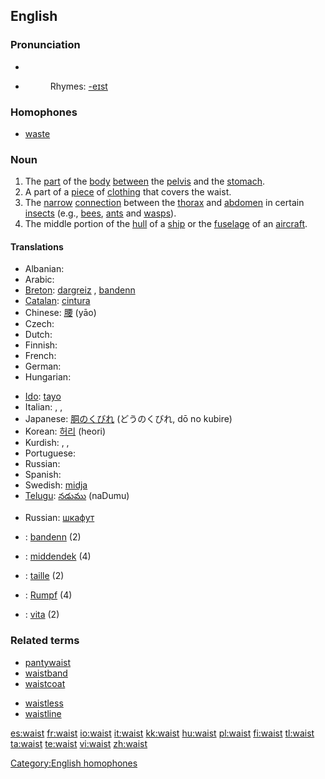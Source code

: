 {{wikipedia|dab=waist (disambiguation)|waist}}
==English==

===Pronunciation===
* {{IPA|/weɪst/}}
* {{audio|en-us-waist.ogg|Audio (US)}}
*: Rhymes: [[Rhymes:English:-eɪst|-eɪst]]

===Homophones===
* [[waste]]

===Noun===
{{wikipedia}}
{{en-noun}}

# The [[part]] of the [[body]] [[between]] the [[pelvis]] and the [[stomach]].
# A part of a [[piece]] of [[clothing]] that covers the waist.
# The [[narrow]] [[connection]] between the [[thorax]] and [[abdomen]] in certain [[insect]]s (e.g., [[bee]]s, [[ant]]s and [[wasp]]s).
# The middle portion of the [[hull]] of a [[ship]] or the [[fuselage]] of an [[aircraft]].

====Translations====
{{trans-top|part of the body between the pelvis and the stomach}}
* Albanian: {{t+|sq|bel|m|xs=Albanian}}
* Arabic: {{Arab|[[خصر]]}} {{unicode|(χaʂr)}}
* [[Breton]]: [[dargreiz]] {{m}}, [[bandenn]] {{f}}
* [[Catalan]]: [[cintura]] {{f}}
* Chinese: [[腰]] (yāo)
* Czech: {{t-|cs|pas|m}}
* Dutch: {{t+|nl|middel|n}}
* Finnish: {{t+|fi|vyötärö}}
* French: {{t+|fr|taille|f}}
* German: {{t+|de|Taille|f}}
* Hungarian: {{t+|hu|derék}}
{{trans-mid}}
* [[Ido]]: [[tayo]]
* Italian: {{t+|it|vita|f}}, {{t+|it|cintura|f}}, {{t+|it|cintola|f}}
* Japanese: [[胴のくびれ]] (どうのくびれ, dō no kubire)
* Korean: [[허리]] (heori)
* Kurdish: {{t+|ku|navteng|f}}, {{t+|ku|newq|f}}, {{t+|ku|که‌مه‌ر|sc=KUchar}}
* Portuguese: {{t+|pt|cintura|f}}
* Russian: {{t-|ru|талия|f|tr=tálija|sc=Cyrl}}
* Spanish: {{t+|es|cintura|f}}
* Swedish: [[midja]]
* [[Telugu]]: [[నడుము]] (naDumu)
{{trans-bottom}}

{{trans-top|a part of a piece of clothing that covers the waist}}
{{trans-mid}}
{{trans-bottom}}

{{trans-top|the narrow connection between the thorax and abdomen in certain insects}}
{{trans-mid}}
{{trans-bottom}}

{{trans-top|the middle portion of the hull of a ship or the fuselage of an aircraft}}
* Russian: [[шкафут]] {{m}}
{{trans-mid}}
{{trans-bottom}}

{{checktrans-top}}
* {{ttbc|Breton}}: [[bandenn]] {{f}} (2)
* {{ttbc|Dutch}}: [[middendek]] {{n}} (4)
* {{ttbc|French}}: [[taille]] {{f}} (2)
* {{ttbc|German}}: [[Rumpf]] {{m}} (4)
* {{ttbc|Italian}}: [[vita#Italian|vita]] {{f}} (2)
{{checktrans-bottom}}

===Related terms===
{{top2}}
* [[pantywaist]]
* [[waistband]]
* [[waistcoat]]
{{mid2}}
* [[waistless]]
* [[waistline]]
{{bottom2}}

[[Category:English homophones]]

[[es:waist]]
[[fr:waist]]
[[io:waist]]
[[it:waist]]
[[kk:waist]]
[[hu:waist]]
[[pl:waist]]
[[fi:waist]]
[[tl:waist]]
[[ta:waist]]
[[te:waist]]
[[vi:waist]]
[[zh:waist]]